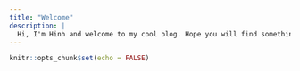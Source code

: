 ```yaml
---
title: "Welcome"
description: |
  Hi, I'm Hinh and welcome to my cool blog. Hope you will find something useful about R here!
---
```


```r
knitr::opts_chunk$set(echo = FALSE)
```
